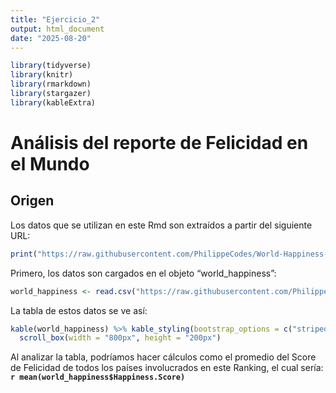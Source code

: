 ```yaml
---
title: "Ejercicio_2"
output: html_document
date: "2025-08-20"
---
```

```r
library(tidyverse)
library(knitr)
library(rmarkdown)
library(stargazer)
library(kableExtra)
```

# Análisis del reporte de Felicidad en el Mundo

## Origen
Los datos que se utilizan en este Rmd son extraídos a partir del siguiente URL:
```r
print("https://raw.githubusercontent.com/PhilippeCodes/World-Happiness-Report-Data-Analysis/master/World%20Happiness%20Report.csv")
```

Primero, los datos son cargados en el objeto "world_happiness":
```r
world_happiness <- read.csv("https://raw.githubusercontent.com/PhilippeCodes/World-Happiness-Report-Data-Analysis/master/World%20Happiness%20Report.csv")
```

La tabla de estos datos se ve así: 
```r
kable(world_happiness) %>% kable_styling(bootstrap_options = c("striped", "hover", "condensed"), full_width = F) %>% 
  scroll_box(width = "800px", height = "200px")
```

Al analizar la tabla, podríamos hacer cálculos como el promedio del Score de Felicidad de todos los países involucrados en este Ranking, el cual sería: **`r mean(world_happiness$Happiness.Score)`**